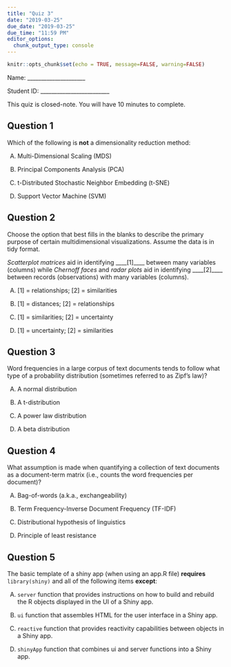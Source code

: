 ```yaml
---
title: "Quiz 3"
date: "2019-03-25"
due_date: "2019-03-25"
due_time: "11:59 PM"
editor_options: 
  chunk_output_type: console
---
```


```r
knitr::opts_chunk$set(echo = TRUE, message=FALSE, warning=FALSE)
```

Name: _____________________

Student ID: _________________________

This quiz is closed-note. You will have 10 minutes to complete.


## Question 1

Which of the following is **not** a dimensionality reduction method:

A) Multi-Dimensional Scaling (MDS)

B) Principal Components Analysis (PCA)

C) t-Distributed Stochastic Neighbor Embedding (t-SNE)

D) Support Vector Machine (SVM)

## Question 2

Choose the option that best fills in the blanks to describe the primary purpose of certain multidimensional visualizations. Assume the data is in tidy format.

*Scatterplot matrices* aid in identifying ____[1]____ between many variables (columns) while *Chernoff faces* and *radar plots* aid in identifying ____[2]____ between records (observations) with many variables (columns).

A) [1] = relationships; [2] = similarities

B) [1] = distances; [2] = relationships  

C) [1] = similarities; [2] = uncertainty

D) [1] = uncertainty; [2] = similarities

## Question 3

Word frequencies in a large corpus of text documents tends to follow what type of a probability distribution (sometimes referred to as Zipf's law)?

A) A normal distribution

B) A t-distribution

C) A power law distribution

D) A beta distribution

## Question 4

What assumption is made when quantifying a collection of text documents as a document-term matrix (i.e., counts the word frequencies per document)?

A) Bag-of-words (a.k.a., exchangeability)

B) Term Frequency-Inverse Document Frequency (TF-IDF)

C) Distributional hypothesis of linguistics

D) Principle of least resistance

## Question 5

The basic template of a shiny app (when using an app.R file) **requires** `library(shiny)` and all of the following items **except**:

A) `server` function that provides instructions on how to build and rebuild the R objects displayed in the UI of a Shiny app.

B) `ui` function that assembles HTML for the user interface in a Shiny app.

C) `reactive` function that provides reactivity capabilities between objects in a Shiny app.

D) `shinyApp` function that combines ui and server functions into a Shiny app.
